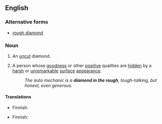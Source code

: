 ==English==

===Alternative forms===
* [[rough diamond]]

===Noun===
{{en-noun|head=[[diamond]] [[in]] [[the]] [[rough]]|diamonds in the rough}}

# An [[uncut]] diamond.
# {{idiomatic}} A person whose [[goodness]] or other [[positive]] qualities are [[hidden]] by a [[harsh]] or [[unremarkable]] [[surface]] [[appearance]].
#: ''The auto mechanic is a '''diamond in the rough''', tough-talking, but honest, even generous.''

====Translations====
{{trans-top|uncut diamond}}
* Finnish: {{t-|fi|raakatimantti}}
{{trans-mid}}
{{trans-bottom}}

{{trans-top|person with hidden qualities}}
* Finnish: {{t+|fi|nallekarhu}} {{qualifier|of male only}}
{{trans-mid}}
{{trans-bottom}}